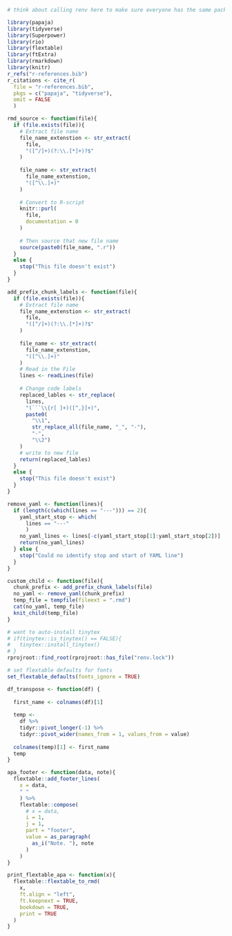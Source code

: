 <!-- This file is for LaTeX and R setups -->
<!-- Latex -->
<!-- Problem with Latex stuff is, that it won't compile to word correctly... -->

<!-- R -->

```r
# think about calling renv here to make sure everyone has the same packages installed

library(papaja)
library(tidyverse)
library(Superpower)
library(rio)
library(flextable)
library(ftExtra)
library(rmarkdown)
library(knitr)
r_refs("r-references.bib")
r_citations <- cite_r(
  file = "r-references.bib",
  pkgs = c("papaja", "tidyverse"),
  omit = FALSE
  )

```

```r
rmd_source <- function(file){
  if (file.exists(file)){
    # Extract file name
    file_name_extenstion <- str_extract(
      file,
      "([^/]+)(?:\\.[*]+)?$"
    )
    
    file_name <- str_extract(
      file_name_extenstion,
      "([^\\.]+)"
    )
    
    # Convert to R-script
    knitr::purl(
      file,
      documentation = 0
    )
    
    # Then source that new file name
    source(paste0(file_name, ".r"))
  } 
  else {
    stop("This file doesn't exist")
  }
}
```

```r
add_prefix_chunk_labels <- function(file){
  if (file.exists(file)){
    # Extract file name
    file_name_extenstion <- str_extract(
      file,
      "([^/]+)(?:\\.[*]+)?$"
    )
    
    file_name <- str_extract(
      file_name_extenstion,
      "([^\\.]+)"
    )
    # Read in the File
    lines <- readLines(file)
    
    # Change code labels
    replaced_lables <- str_replace(
      lines,
      "(```\\{r[ ]+)([^,}]+)",
      paste0(
        "\\1",
        str_replace_all(file_name, "_", "-"),
        "-",
        "\\2")
    )
    # write to new file
    return(replaced_lables)
  } 
  else {
    stop("This file doesn't exist")
  }
}

remove_yaml <- function(lines){
  if (length(c(which(lines == "---"))) == 2){
    yaml_start_stop <- which(
      lines == "---"
      )
    no_yaml_lines <- lines[-c(yaml_start_stop[1]:yaml_start_stop[2])]
    return(no_yaml_lines)
  } else {
    stop("Could no identify stop and start of YAML line")
  } 
}

custom_child <- function(file){
  chunk_prefix <- add_prefix_chunk_labels(file)
  no_yaml <- remove_yaml(chunk_prefix)
  temp_file = tempfile(fileext = ".rmd")
  cat(no_yaml, temp_file)
  knit_child(temp_file)
}
```

```r
# want to auto-install tinytex 
# if(tinytex::is_tinytex() == FALSE){
#   tinytex::install_tinytex()
# }
rprojroot::find_root(rprojroot::has_file("renv.lock"))
```

```r
# set flextable defaults for fonts
set_flextable_defaults(fonts_ignore = TRUE)
```

```r
df_transpose <- function(df) {
  
  first_name <- colnames(df)[1]
  
  temp <-
    df %>% 
    tidyr::pivot_longer(-1) %>%
    tidyr::pivot_wider(names_from = 1, values_from = value)
  
  colnames(temp)[1] <- first_name
  temp
}
```

```r
apa_footer <- function(data, note){
  flextable::add_footer_lines(
    x = data,
    " "
    ) %>%
    flextable::compose(
      # x = data,
      i = 1,
      j = 1,
      part = "footer",
      value = as_paragraph(
        as_i("Note. "), note
      )
    )
}
```

```r
print_flextable_apa <- function(x){
  flextable::flextable_to_rmd(
    x,
    ft.align = "left",
    ft.keepnext = TRUE,
    bookdown = TRUE,
    print = TRUE
  )
}
```

